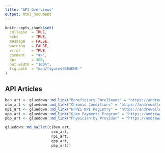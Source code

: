 ```yaml
---
title: "API Overviews"
output: html_document
---
```


```r
knitr::opts_chunk$set(
  collapse  = TRUE,
  echo      = TRUE, 
  message   = FALSE, 
  warning   = FALSE,
  error     = TRUE,
  comment   = "#>",
  dpi       = 300, 
  out.width = "100%",
  fig.path  = "man/figures/README-"
)
```

## API Articles

```r
ben_art <- gluedown::md_link("Beneficiary Enrollment" = "https://andrewallenbruce.github.io/provider/articles/beneficiary-enrollment.html")
ccm_art <- gluedown::md_link("Chronic Conditions" = "https://andrewallenbruce.github.io/provider/articles/mcr-chron-cond.html")
npi_art <- gluedown::md_link("NPPES NPI Registry" = "https://andrewallenbruce.github.io/provider/articles/nppes-npi-registry.html")
opp_art <- gluedown::md_link("Open Payments Program" = "https://andrewallenbruce.github.io/provider/articles/cms-open-payments.html")
pbp_art <- gluedown::md_link("Physician by Provider" = "https://andrewallenbruce.github.io/provider/articles/physician-by-provider.html")
```

```r
gluedown::md_bullet(c(ben_art, 
                     ccm_art,
                     npi_art,
                     opp_art,
                     pbp_art))
```

